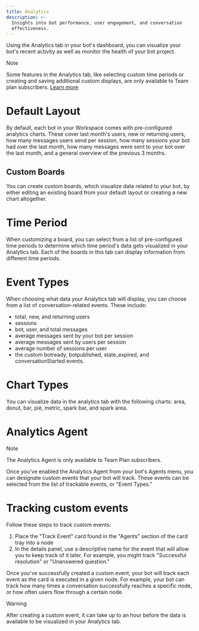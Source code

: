 ```yaml
---
title: Analytics
description: >-
  Insights into bot performance, user engagement, and conversation
  effectiveness.
---
```


Using the Analytics tab in your bot's dashboard, you can visualize your bot's recent activity as well as monitor the health of your bot project.

<Note>
Note

Some features in the Analytics tab, like selecting custom time periods or creating and saving additional custom displays, are only available to Team plan subscribers. [Learn more](https://botpress.com/pricing)
</Note>

# Default Layout

By default, each bot in your Workspace comes with pre-configured analytics charts. These cover last month's users, new or returning users, how many messages users send per session, how many sessions your bot had over the last month, how many messages were sent to your bot over the last month, and a general overview of the previous 3 months.

## Custom Boards

You can create custom boards, which visualize data related to your bot, by either editing an existing board from your default layout or creating a new chart altogether.

# Time Period

When customizing a board, you can select from a list of pre-configured time periods to determine which time period's data gets visualized in your Analytics tab. Each of the boards in this tab can display information from different time periods.

# Event Types

When choosing what data your Analytics tab will display, you can choose from a list of conversation-related events. These include:

* total, new, and returning users
* sessions
* bot, user, and total messages
* average messages sent by your bot per session
* average messages sent by users per session
* average number of sessions per user
* the custom botready, botpublished, state\_expired, and conversationStarted events.

# Chart Types

You can visualize data in the analytics tab with the following charts: area, donut, bar, pie, metric, spark bar, and spark area.

# Analytics Agent

<Note>
Note

The Analytics Agent is only available to Team Plan subscribers.
</Note>

Once you've enabled the Analytics Agent from your bot's Agents menu, you can designate custom events that your bot will track. These events can be selected from the list of trackable events, or "Event Types."

# Tracking custom events

Follow these steps to track custom events:

1. Place the "Track Event" card found in the "Agents" section of the card tray into a node
2. In the details panel, use a descriptive name for the event that will allow you to keep track of it later. For example, you might track "Successful resolution" or "Unanswered question."

Once you've successfully created a custom event, your bot will track each event as the card is executed in a given node. For example, your bot can track how many times a conversation successfully reaches a specific node, or how often users flow through a certain node.

<Warning>
Warning

After creating a custom event, it can take up to an hour before the data is available to be visualized in your Analytics tab.
</Warning>
